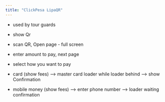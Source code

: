 ```yaml
---
title: "ClickPesa LipaQR"
---
```

- used by tour guards

- show Qr
- scan QR, Open page - full screen
- enter amount to pay, next page
- select how you want to pay
- card (show fees) --> master card loader while loader behind --> show Confirmation
- mobile money (show fees) --> enter phone number --> loader waiting confirmation
